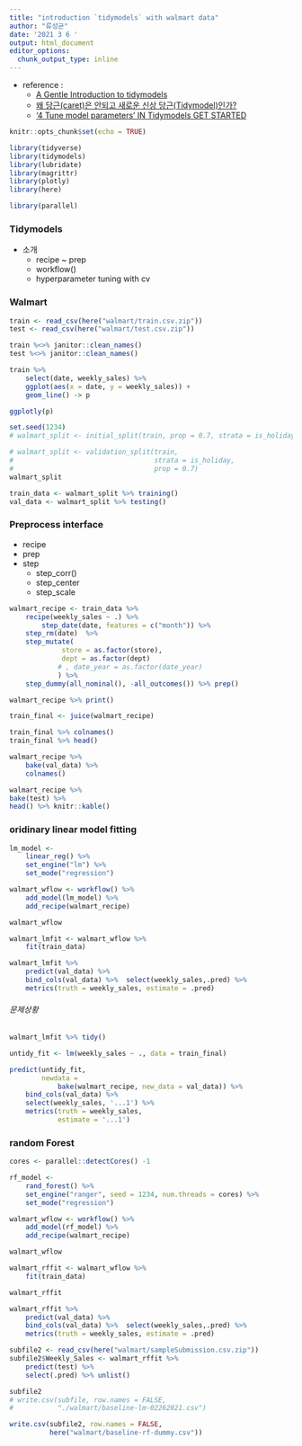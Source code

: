```yaml
---
title: "introduction `tidymodels` with walmart data"
author: "류성균"
date: '2021 3 6 '
output: html_document
editor_options: 
  chunk_output_type: inline
---
```


- reference :
    - [A Gentle Introduction to tidymodels](https://rviews.rstudio.com/2019/06/19/a-gentle-intro-to-tidymodels/)
    - [왜 당근(caret)은 안되고 새로운 신상 당근(Tidymodel)인가?](https://statkclee.github.io/ds-authoring/ds-why-tidymodels.html#/predictive-model)
    - ['4   Tune model parameters' IN Tidymodels GET STARTED](https://www.tidymodels.org/start/tuning/)

```r
knitr::opts_chunk$set(echo = TRUE)
```

```r
library(tidyverse)
library(tidymodels)
library(lubridate)
library(magrittr)
library(plotly)
library(here)

library(parallel)

```


### Tidymodels
 - 소개
    - recipe ~ prep
    - workflow()
    - hyperparameter tuning with cv
    
### Walmart
```r
train <- read_csv(here("walmart/train.csv.zip"))
test <- read_csv(here("walmart/test.csv.zip"))
```


```r
train %<>% janitor::clean_names()
test %<>% janitor::clean_names()
```


```r
train %>% 
    select(date, weekly_sales) %>% 
    ggplot(aes(x = date, y = weekly_sales)) + 
    geom_line() -> p

ggplotly(p)
```

```r
set.seed(1234)
# walmart_split <- initial_split(train, prop = 0.7, strata = is_holiday)

# walmart_split <- validation_split(train, 
#                                   strata = is_holiday, 
#                                   prop = 0.7)
walmart_split


```
```r
train_data <- walmart_split %>% training()
val_data <- walmart_split %>% testing()
```


### Preprocess interface

 - recipe
 - prep
 - step
    - step_corr()
    - step_center
    - step_scale
    

```r
walmart_recipe <- train_data %>% 
    recipe(weekly_sales ~ .) %>% 
        step_date(date, features = c("month")) %>% 
    step_rm(date)  %>% 
    step_mutate(
             store = as.factor(store),
             dept = as.factor(dept)
            # , date_year = as.factor(date_year)
            ) %>% 
    step_dummy(all_nominal(), -all_outcomes()) %>% prep()

walmart_recipe %>% print()
```

```r
train_final <- juice(walmart_recipe)

train_final %>% colnames()
train_final %>% head()
```

```r
walmart_recipe %>% 
    bake(val_data) %>% 
    colnames()
```

```r
walmart_recipe %>%
bake(test) %>%
head() %>% knitr::kable()
```


### oridinary linear model fitting



```r
lm_model <- 
    linear_reg() %>% 
    set_engine("lm") %>% 
    set_mode("regression")
```


```r
walmart_wflow <- workflow() %>% 
    add_model(lm_model) %>% 
    add_recipe(walmart_recipe)

walmart_wflow
```

```r
walmart_lmfit <- walmart_wflow %>% 
    fit(train_data)
```



```r
walmart_lmfit %>% 
    predict(val_data) %>% 
    bind_cols(val_data) %>%  select(weekly_sales,.pred) %>% 
    metrics(truth = weekly_sales, estimate = .pred)
```

###### 문제상황

```r
walmart_lmfit %>% tidy()
```

```r
untidy_fit <- lm(weekly_sales ~ ., data = train_final)
```

```r
predict(untidy_fit, 
        newdata = 
            bake(walmart_recipe, new_data = val_data)) %>% 
    bind_cols(val_data) %>%
    select(weekly_sales, '...1') %>%
    metrics(truth = weekly_sales,
            estimate = '...1')
```


### random Forest

```r
cores <- parallel::detectCores() -1
```


```r
rf_model <- 
    rand_forest() %>% 
    set_engine("ranger", seed = 1234, num.threads = cores) %>% 
    set_mode("regression")
```

```r
walmart_wflow <- workflow() %>% 
    add_model(rf_model) %>% 
    add_recipe(walmart_recipe)

walmart_wflow
```


```r
walmart_rffit <- walmart_wflow %>% 
    fit(train_data)

walmart_rffit
```



```r
walmart_rffit %>% 
    predict(val_data) %>% 
    bind_cols(val_data) %>%  select(weekly_sales,.pred) %>% 
    metrics(truth = weekly_sales, estimate = .pred)
```

```r
subfile2 <- read_csv(here("walmart/sampleSubmission.csv.zip"))
subfile2$Weekly_Sales <- walmart_rffit %>% 
    predict(test) %>% 
    select(.pred) %>% unlist()

subfile2
# write.csv(subfile, row.names = FALSE,
#           "./walmart/baseline-lm-02262021.csv")

write.csv(subfile2, row.names = FALSE,
          here("walmart/baseline-rf-dummy.csv"))
```